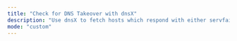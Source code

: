 ```yaml
---
title: "Check for DNS Takeover with dnsX"
description: "Use dnsX to fetch hosts which respond with either servfail or refused status codes, which may be susceptible to DNS takeover"
mode: "custom"
---
```



<WorkflowPage 
title="Check for DNS Takeover with dnsX"
category="Vulnerability Scanning"
description="Use dnsX to fetch hosts which respond with either servfail or refused status codes, which may be susceptible to DNS takeover"
createdOn="11 October, 2023"
author="RogueSMG"
workflowUrl="https://editor.staging.trickest.io/preview?workflow_url=https://trickest-public-workflow.s3.eu-central-1.amazonaws.com/d8f1b0cf-7f2b-47c2-a303-a407c402b818.json"
id="d8f1b0cf-7f2b-47c2-a303-a407c402b818"
/>